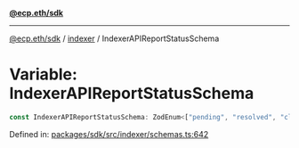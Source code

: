 [**@ecp.eth/sdk**](../../index.mdx)

***

[@ecp.eth/sdk](/sdk-reference/index.mdx) / [indexer](/sdk-reference/indexer/index.mdx) / IndexerAPIReportStatusSchema

# Variable: IndexerAPIReportStatusSchema

```ts
const IndexerAPIReportStatusSchema: ZodEnum<["pending", "resolved", "closed"]>;
```

Defined in: [packages/sdk/src/indexer/schemas.ts:642](https://github.com/ecp-eth/comments-monorepo/blob/main/packages/sdk/src/indexer/schemas.ts#L642)
